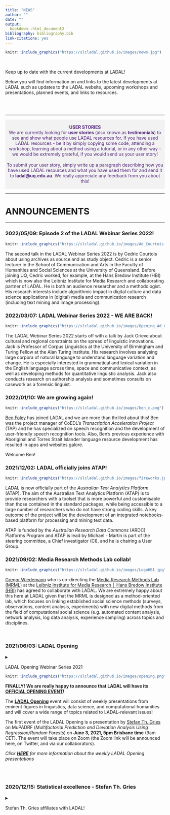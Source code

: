 ```yaml
---
title: "NEWS"
author: ""
date: ""
output:
  bookdown::html_document2
bibliography: bibliography.bib
link-citations: yes
---
```



```r
knitr::include_graphics("https://slcladal.github.io/images/news.jpg")
```

<br> 

Keep up to date with the current developments at LADAL!

Below you will find information on and links to the latest developments at LADAL such as updates to the LADAL website, upcoming workshops and presentations, planned events, and links to resources. 

<br> <br>

***

<div class="warning" style='padding:0.1em; background-color:#f2f2f2; color:#51247a'>
<span>
<p style='margin-top:1em; text-align:center'>
<b>USER STORIES</b><br>We are currently looking for **user stories** (also known as **testimonials**) to see and show what people use LADAL resources for. If you have used LADAL resources - be it by simply copying some code, attending a workshop, learning about a method using a tutorial, or in any other way - we would be extremely grateful, if you would send us your user story! <br><br>To submit your user story, simply write up a paragraph describing how you have used LADAL resources and what you have used them for and send it to **ladal\@uq.edu.au**. We really appreciate any feedback from you about this!</p>
<p style='margin-left:1em;'>
</p></span>
</div>

***

# ANNOUNCEMENTS{-}

***

### 2022/05/09: Episode 2 of the LADAL Webinar Series 2022!{-}

```r
knitr::include_graphics("https://slcladal.github.io/images/Ad_Courtois.png")
``` 

The second talk in the LADAL Webinar Series 2022 is by Cedric Courtois about using archives as source and as study object. Cedric  is a senior lecturer in the School of Communication and Arts in the Faculty of Humanities and Social Sciences at the University of Queensland. Before joining UQ, Cedric worked, for example, at the  Hans Bredow Institute (HBI) which is now also the Leibniz Institute for Media Research and collaborating partner of LADAL. He is both an audience researcher and a methodologist. His research interests include algorithmic impact in digital culture and data science applications in (digital) media and communication research (including text mining	and image processing).


### 2022/03/07: LADAL Webinar Series 2022 - WE ARE BACK!{-}

```r
knitr::include_graphics("https://slcladal.github.io/images/Opening_Ad_Grieve.png")
``` 

The LADAL Webinar Series 2022 starts off with a talk by Jack Grieve about cultural and regional constraints on the spread of linguistic innovations. Jack is Professor of Corpus Linguistics at the University of Birmingham and Turing Fellow at the Alan Turing Institute. His research involves analysing large corpora of natural language to understand language variation and change. He is especially interested in grammatical and lexical variation in the English language across time, space and communicative context, as well as developing methods for quantitative linguistic analysis. Jack also conducts research on authorship analysis and sometimes consults on casework as a forensic linguist. 

### 2022/01/10: We are growing again!{-}

```r
knitr::include_graphics("https://slcladal.github.io/images/ben_c.png")
``` 

[Ben Foley](https://scholar.google.com/citations?user=IgD8XBYAAAAJ&hl=en) has joined LADAL and we are more than thrilled about this! Ben was the project manager of CoEDL's *Transcription Acceleration Project* (TAP) and he has specialized on speech recognition and the development of user-friendly speech recognition tools. Also, Ben’s previous experience with Aboriginal and Torres Strait Islander language resource development has resulted in apps and websites galore. 

Welcome Ben!

### 2021/12/02: LADAL officially joins ATAP!{-}

```r
knitr::include_graphics("https://slcladal.github.io/images/fireworks.jpg")
```

LADAL is now officially part of the *Australian Text Analytics Platform* (ATAP). The aim of the Australian Text Analytics Platform (ATAP) is to provide researchers with a toolset that is more powerful and customisable than those contained in the standard packages, while being accessible to a large number of researchers who do not have strong coding skills. A key outcome of the project will be the development of an integrated notebooks-based platform for processing and mining text data.

ATAP is funded by the *Australian Research Data Commons* (ARDC) Platforms Program and ATAP is lead by Michael - Martin is part of the steering committee, a Chief investigator (CI), and he is chairing a User Group. 

### 2021/09/02: Media Research Methods Lab collab!{-}

```r
knitr::include_graphics("https://slcladal.github.io/images/LogoHBI.jpg")
```

[Gregor Wiedemann](https://leibniz-hbi.de/en/staff/gregor-wiedemann) who is co-directing the [Media Research Methods Lab (MRML)](https://leibniz-hbi.de/en/research/research-programmes/media-research-methods-lab) at the [Leibniz Institute for Media Research │ Hans Bredow Institute (HBI)](https://leibniz-hbi.de/en) has agreed to collaborate with LADAL. We are extremely happy about this here at LADAL given that the MRML is designed as a method-oriented lab, which focuses on linking established social science methods (surveys, observations, content analysis, experiments) with new digital methods from the field of computational social science (e.g. automated content analysis, network analysis, log data analysis, experience sampling) across topics and disciplines.

<br>


### 2021/06/03: LADAL Opening {-}

<details>
<summary>LADAL Opening Webinar Series 2021

```r
knitr::include_graphics("https://slcladal.github.io/images/opening.png")
```

**FINALLY! We are really happy to announce that LADAL will have its [OFFICIAL OPENING EVENT](https://slcladal.github.io/opening.html)!**

The **[LADAL Opening](https://slcladal.github.io/opening.html)** event will consist of weekly presentations from eminent figures in linguistics, data science, and computational humanities and will cover a wide range of topics related to LADAL-relevant issues!

The first event of the LADAL Opening is a presentation by [Stefan Th. Gries](http://www.stgries.info/) on MuPADRF (*Multifactorial Prediction and Deviation Analysis Using Regression/Random Forests*) on **June 3, 2021, 5pm Brisbane time** (9am CET). The event will take place on Zoom (the Zoom link will be announced here, on Twitter, and via our collaborators). 


  

*Click [**HERE**](https://slcladal.github.io/opening.html) for more information about the weekly LADAL Opening presentations*
</summary>
</details>

<br><br>


### 2020/12/15: Statistical excellence - Stefan Th. Gries{-}

<details>
<summary>Stefan Th. Gries affiliates with LADAL!


</summary>
```r
knitr::include_graphics("https://slcladal.github.io/images/STG.jpg")
```



We are really pound and feel both honored and privileged that [Stefan Th. Gries](http://www.stgries.info/) has agreed to contribute to LADAL! Stefan has played an outstanding role in promoting statistical and computational skills in the language sciences. Stefan's textbooks [Statistics for Linguistics with R – A Practical Introduction](https://www.degruyter.com/view/title/300775) and [Quantitative Corpus Linguistics with R: A Practical Introduction](https://www.routledge.com/Quantitative-Corpus-Linguistics-with-R-A-Practical-Introduction/Gries/p/book/9781138816282), but also with his research output and bootcamps have had a tremendous influence on many linguists working with empirical data!

### 2020/12/02: Summer Scholar program support for LADAL{-}

<details>
<summary>LADAL get summer scholars</summary>
  
[UQ's summer research program](https://employability.uq.edu.au/summer-winter-research) supports LADAL: four junior academics will assist LADAL, acquire new skills, and produce new materials. A very warm welcome to the summer scholars and we hope that they get as much as possible out of the program and provide great new materials!


### 2020/10/09: VARIENG - LADAL becomes more Finlandish{-}

<details>
<summary>Collaboration with VARIENG</summary>

```r
knitr::include_graphics("https://slcladal.github.io/images/varieng.png")
```
  
The [VARIENG](https://www.helsinki.fi/en/researchgroups/varieng) at the [University of Helsinki](https://www.helsinki.fi/en) has agreed to affiliate with LADAL! VARIENG is a perfect affiliate due to the similarity in the outlook and the alignment of aims of both VARIENG and LADAL. In addition, we are super happy to have VARIENG as an affiliate institution because of their extremely high scientific merit!



### 2020/10/07: DDL expertism and Phylolygisms{-}

<details>
<summary>Erich Round and Peter Crosthwaite affiliate with LADAL!</summary>

```r
knitr::include_graphics("https://slcladal.github.io/images/clust_erich.png")
```

[Erich Round](https://researchers.uq.edu.au/researcher/1761) - director of the *Ancient Languages Lab* and world-renowned phylogenetics expert as well as recipient of the [British Academy Global Professorship](https://languages-cultures.uq.edu.au/article/2020/07/dr-erich-round-awarded-british-academy-global-professorship) - is now officially a contributor to LADAL! His expertise in R and phylogenetics fantastically complement our skill set here and we are more than going crazy for having him on board!


```r
knitr::include_graphics("https://slcladal.github.io/images/ddl.jpg")
```

<br>

Also - and on an equally enthusiastic note - [Peter Crosthwaite](http://researchers.uq.edu.au/researcher/18390), the foremost proponent on Data Driven Learning in Australia, has agreed to be a LADAL affiliate! Peter is not only a fantastic  second language acquisition scholar but he has probably one of the best overviews of existing software in this domain and is amazingly well versed in finding the right applications to do awesome research!

Welcome on board!


### 2020/10/05: Big in Japan{-}

<details>
<summary>Laurence Anthony affiliates with LADAL!</summary>

```r
knitr::include_graphics("https://slcladal.github.io/images/japan.jpg")
```

Laurence Anthony - [the royal highness of AntConc empire](https://www.laurenceanthony.net/software/antconc/) - has agreed to be an affiliate of LADAL! We are so glad to have him on board as Laurence is not only tech savvy as few others in Corpus Linguistics but also because Laurence is overall wholesome and a fantastic promoter of computation in HASS research!


### 2020/10/02: Library Excellence!{-}

<details>
<summary>Stephane Guillou has agreed to be a contributor and affiliate of LADAL!</summary>

Stephane Guillou has agreed to be a contributor and affiliate of LADAL! That is really fantastic not only because Stephane is all-around awesome and a true R wiz but Stephane is also directing the upskilling efforts in R, Python, and Git at the UQ library and thus brings along a fantastic skill-set!



### 2020/09/29: Syndey Corpus Lab collab!{-}

<details>
<summary>Collaboration with the Sydney Corpus Lab!</summary>

```r
knitr::include_graphics("https://slcladal.github.io/images/scl.png")
```

[Monika Bednarek](https://www.sydney.edu.au/arts/about/our-people/academic-staff/monika-bednarek.html) who is running the [Sydney Corpus Lab](https://sydneycorpuslab.com/) at the University of Sydney, has agreed to be an affiliate member of LADAL. This is perfect for LADAL given Monika's expertise and excellent research in Corpus Linguistics as well as the close alignment of the Sydney Corpus Lab with LADAL!

### 2020/09/25: LADAL goes Finland!{-}

<details>
<summary>LADAL goes to Finland!</summary>

```r
knitr::include_graphics("https://slcladal.github.io/images/reindeer.jpg")
```

The news that LADAL exists has reached the other side of the globe: Martin was invited by [Mikko Laitinen from the University of Eastern Finland](https://uefconnect.uef.fi/en/person/mikko.laitinen/) to give a guest lecture about his experiences in establishing LADAL in the context of an event about developing support infrastructures for computational social sciences and humanities research.


```r
knitr::include_graphics("https://slcladal.github.io/images/binder.png")
```

### 2020/09/22: Interaction!{-}

<details>
<summary>Aiming at interactivity using Binder!</summary>

We have decided to include interactive exercises into our tutorials and we are currently looking into different options how to achieve this. Currently [Binder](https://mybinder.org/) appears to be a viable pathway forward. 


### 2020/09/15: They multiply!{-}

<details>
<summary>
The LADAL team is expanding!</summary>

We are delighted to announce that Katy McHugh, Stephen Clark, and Restuadi Restuadi have joined the LADAL team!

Katy, Stephen, and Restuadi will be involved in the restructuring, professionalizing, and revamping the LADAL webpage. We would like to extend our warmest welcome to them and express our gratitude to the School of Languages and Cultures at UQ for providing the funding for the RA positions.

```r
knitr::include_graphics("https://slcladal.github.io/images/katyrestustephen.png")
```

</details>

***

# EVENTS{-}

***

The LADAL team organizes workshops and LADAL members present their research or information relevant to LADAL at conferences. Below are links to upcoming events (conferences/workshops/presentations) and presentations containing information about LADAL or research based on LADAL.


*** 

# UPCOMING{-}

*** 

### LADAL Opening Event{-}

The **[LADAL Opening](https://slcladal.github.io/opening.html)** event signifies the official kick off for LADAL. Originally this kick-off was planned for June 2020 as a 5-day conference with an invited speaker ([Stefan Gries](http://www.stgries.info/)), workshops on data science, and social events. Unfortunately, this kick-off had to be postponed due to COVID19 and will be held as an online event.

**[HERE](https://slcladal.github.io/opening.html)** you will find updates and the current state of plans relating to the LADAL opening. 

*** 

# PAST EVENTS{-}

***

### Best Practices in Corpus Linguistics – What lessons should we take from the Replication Crisis and how can we guarantee high quality in our research?{-}

<details>
<summary>Speaker: Martin Schweinberger

```r
knitr::include_graphics("https://slcladal.github.io/images/icame41heidelberg.png")
```


Date: 20–24 May 2020

Presentation at ICAME 41 (41th Meeting of the International Computer Archive of Modern and Medieval English). Heidelberg, Germany.</summary>

Materials: [slides](http://martinschweinberger.de/docs/ppt/schweinberger-ppt-heidelberg-2020-05-21.pdf), [video](http://martinschweinberger.de/docs/materials/SchweinbergerBestPractices_ICAME41.mp4)

**Abstract**: This paper addresses issues relating to best practices in Data Management and Data Analysis in Corpus Linguistics (CL) and offers guidelines for compiling, storing, handling, and analysing data according to best practices which guarantee transparency and high quality in CL. 

Open Data and Best Practices in Data Science are increasingly attracting attention as a result of the so-called Replication Crisis (RC) which is an ongoing methodological crisis primarily affecting parts of the social and life sciences that began in the early 2010s (Diener & Biswas-Diener 2019). The RC has contributed to the loss of trust that the Humanities and Social Science have been experienced over the past two decades (Yong 2018). While a discussion about Best Practices in CL has recently begun (Berez-Kroeker et al. 2018) more attention has to be placed on the causes of the RC and the lessons that can be learnt from it. 

CL is somewhat disjunct from current developments in Data Science due to a lack of communication and unawareness of existing resources. This talk aims to raise awareness in CL about existing resources and problematic practices that are still common in CL, and it proposes solutions that are easily implemented and can guarantee transparency, replicability, and high quality of research outputs in CL. 

The solutions that this talk focuses on encompass 

*	being aware and following the FAIR principles (Findable, Accessible, Interoperable, and Reusable) in data management; 

*	the recognition of corpora as research outputs which allows corpora to be uniquely indexed (DOIs) and thereby enabling corpus compilers to profit from making corpora accessible as these can be cited like other publications which increases citation scores and visibility;

*	the use of Git to share code and data which is an easy way to share resources free of charge by utilizing existing research infrastructure;

* the use of R Notebooks to document analyses and making them available to the community and reviewers to enable full replicability and reproducibility;

*	making use of documentation and policy protocols in departments, schools and institutes to ease onboarding procedures and prevent data loss and corruption. 

The talk thus offers relevant information for authors as well as editors and publishers to enable replication, avoid “bad” research practices, and increase the quality of research.

**References**

Berez-Kroeker, A. L., L. Gawne, S. S. Kung, B. F. Kelly, T. Heston, G. Holton, P. Pulsifer, D. I. Beaver, S. Chelliah, S. Dubinsky, et al. (2018). Reproducible research in linguistics: A position statement on data citation and attribution in our field. *Linguistics* 56(1), 1–18. 

Diener, Edward and Biswas-Diener, Robert (2019). The Replication Crisis in Psychology. [NOBA Project]( https://nobaproject.com/modules/the-replication-crisis-in-psychology).

Yong, Ed (2018). Psychology’s Replication Crisis Is Running Out of Excuses. Another big project has found that only half of studies can be repeated. And this time, the usual explanations fall flat. [The Atlantic](https://www.theatlantic.com/science/archive/2018/11/psychologys-replication-crisis-real/576223/).

</details>

***

### Implementing school-based support infrastructure for digital humanities research at UQ - The Language Technology and Data Analysis Laboratory (LADAL){-}

```r
knitr::include_graphics("https://slcladal.github.io/images/ardcskilledworkforce.png")
```

<details>
<summary>Date: 30 October 2019
 
Speaker: Michael Haugh & Martin Schweinberger

Presentation at the Australian Research Data Commons (ARDC): The Australian eResearch Skilled Workforce Summit. Sydney, Australia, 29-30/7/2019.

</summary>

Materials: [slides](http://martinschweinberger.de/docs/ppt/HaughSchweinberger_eResearchSummit_20190730.pptx)

**Abstract**: This presentation introduces the Language Technology and Data Analysis Laboratory (LADAL), and discusses the implications of our experiences to date in establishing it for broader efforts to develop researcher capacity in the digital humanities. 

The LADAL is school-based support infrastructure for digital humanities researchers. It aims to assist staff and postgraduate students within the UQ School of Languages and Cultures to learn how to use data analytics, digital research tools, and other forms of technology to enhance their existing research programs, as well as offer pathways to new research possibilities. It complements the more generic resources and training in digital humanities methods offered by libraries (e.g. the Digital Scholars Hub at UQ) with the more specialised training/support in particular digital research methods and technologies that are required by researchers working on specific languages and cultures. 

The LADAL consists of a specialist computing lab for language-based computational and experimental work (the Computational and Experimental Workshop) and an online virtual lab. With respect to web-based materials, the LADAL website (https://slcladal.github.io/index.html) offers self-guided study materials and hands-on tutorials on topics relating to digital tools, computational methods for data extraction and processing, data visualization, statistical analyses of language data, and provides links to further resources and short descriptions of digital tools relevant for digital HASS research. 

In addition, the LADAL offers face-to-face consultations and specialized workshops. UQ researchers are encouraged to contact LADAL staff for advice and guidance on matters relating to digital research tools, data visualization, various statistical procedures, and text analytics. 

Staff feedback during face-to-face consultations and workshop attendance confirms there is substantial demand for the kind of digital humanities infrastructure offered by LADAL. It also suggests that support and training for researchers in the digital humanities should be conceptualized on a continuum from more generic through to more localized support. 

</details>

<br><br>

***

### Using R for Corpus Linguistics – an Introduction and Discussion Note on Sustainability and Replicability in Corpus Linguistics{-}

```r
knitr::include_graphics("https://slcladal.github.io/images/coedl.jpg")
```

<details>
<summary>Date: 2 April 2019
 
Speaker: Martin Schweinberger

Presentation at the *Center of Excellence for the Dynamics of Language (CoEDL) Corpus Workshop*. Melbourne, Australia, 2–3/4/2019.

</summary>

Materials: [slides](https://slcladal.github.io/resources/CoEDLCorpusWorkshop2019.pdf)

</details>

<br><br>

*** 

# WORKSHOPS{-}

***

Below are links to additional resources, workshops, and presentations. 

### Workshop materials{-}

<br>

```r
knitr::include_graphics("https://slcladal.github.io/images/happycomputer.png")
```

+ [Getting started with R for (absolute) beginners](https://slcladal.github.io/intror.html): This workshop focused on why you should use R, what you can do with R, and how you can use it for your data analysis. 


+ [Statistics – Analyzing Survey and Questionnaire Data](https://slcladal.github.io/surveys.html): This workshop introduced basic visualizations and statistical tests for analyzing survey and questionnaire data. 

+ [Happy Computer, Happy Me!](https://slcladal.github.io/comp.html): This workshop shows ways to keep your computer happy and your data clean by providing simple tips and tricks for computer maintenance that keep your computer running at optimum speed and reliability. 



***

[Back to top](#announcements)

[Back to HOME](https://slcladal.github.io/index.html)

*** 

